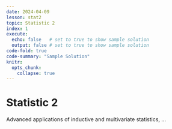 ```yaml
---
date: 2024-04-09
lesson: stat2
topic: Statistic 2
index: 1
execute:
  echo: false   # set to true to show sample solution 
  output: false # set to true to show sample solution
code-fold: true
code-summary: "Sample Solution"
knitr:
  opts_chunk:
    collapse: true  
---
```


# Statistic 2

Advanced applications of inductive and multivariate statistics, …